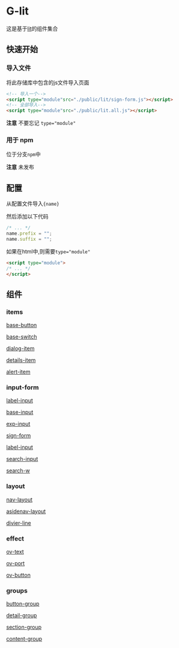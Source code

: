 # G-lit

这是基于[lit](https://lit.dev)的组件集合

## 快速开始

### 导入文件

将此存储库中包含的js文件导入页面

```html
<!-- 导入一个-->
<script type="module"src="./public/lit/sign-form.js"></script>
<!-- 全部导入-->
<script type="module"src="./public/lit.all.js"></script>
```

**注意** 不要忘记 `type="module"`

### 用于 npm

位于分支`npm`中

**注意** 未发布

## 配置

从配置文件导入`{name}`

然后添加以下代码

```js
/* ... */
name.prefix = "";
name.suffix = "";
```

如果在html中,则需要`type="module"`

```html
<script type="module">
/* ... */
</script>
```

## 组件

### items

[base-button](./items#base-button)

[base-switch](./items#base-switch)

[dialog-item](./items#dialog-item)

[details-item](./items#details-item)

[alert-item](./items#alert-item)

### input-form

[label-input](./input-form#label-input)

[base-input](./input-form#base-input)

[exp-input](./input-form#exp-input)

[sign-form](./input-form#sign-form)

[label-input](./input-form#label-input)

[search-input](./input-form#search-input)

[search-w](./input-form#search-w)

### layout

[nav-layout](./layout#nav-layout)

[asidenav-layout](./layout#asidenav-layout)

[divier-line](./layout#divier-line)

### effect

[ov-text](./effect#ov-text)

[ov-port](./effect#ov-port)

[ov-button](./effect#ov-button)

### groups

[button-group](./group#button-group)

[detail-group](./group#detail-group)

[section-group](./group#section-group)

[content-group](./group#content-group)
